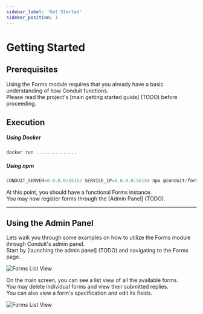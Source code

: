 ```yaml
---
sidebar_label: 'Get Started'
sidebar_position: 1
---
```


# Getting Started

## Prerequisites

Using the Forms module requires that you already have a basic understanding of how Conduit functions.<br />
Please read the project's [main getting started guide] (TODO) before proceeding.

## Execution

##### Using Docker

```jsx
docker run ...............
```

##### Using npm

```jsx
CONDUIT_SERVER=0.0.0.0:55152 SERVICE_IP=0.0.0.0:56154 npx @conduit/forms start
```

At this point, you should have a functional Forms instance.<br />
You may now register forms through the [Admin Panel] (TODO).

-------------------------------------------------

## Using the Admin Panel

Lets walk you through some examples on how to utilize the Forms module through Conduit's admin panel.<br />
Start by [launching the admin panel] (TODO) and navigating to the Forms page.

![Forms List View](/img/modules/forms/admin/forms_list_view.png)

On the main screen, you can see a list view of all the available forms.<br />
You may delete individual forms and view their submitted replies.<br />
You can also view a form's specification and edit its fields.

![Forms List View](/img/modules/forms/admin/view_form.png)
